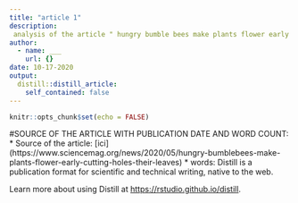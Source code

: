 ```yaml
---
title: "article 1"
description: 
 analysis of the article " hungry bumble bees make plants flower early cutting holes their leaves.
author:
  - name: ___
    url: {}
date: 10-17-2020
output:
  distill::distill_article:
    self_contained: false
---
```


```r
knitr::opts_chunk$set(echo = FALSE)
```

#SOURCE OF THE ARTICLE WITH PUBLICATION DATE AND WORD COUNT: 
* Source of the article: [ici] (https://www.sciencemag.org/news/2020/05/hungry-bumblebees-make-plants-flower-early-cutting-holes-their-leaves)
* words:
Distill is a publication format for scientific and technical writing, native to the web.

Learn more about using Distill at <https://rstudio.github.io/distill>.

